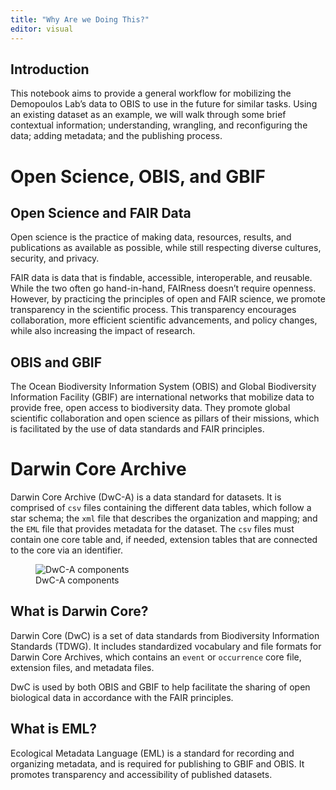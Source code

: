 ```yaml
---
title: "Why Are we Doing This?"
editor: visual
---
```


## Introduction

This notebook aims to provide a general workflow for mobilizing the Demopoulos Lab's data to OBIS to use in the future for similar tasks. Using an existing dataset as an example, we will walk through some brief contextual information; understanding, wrangling, and reconfiguring the data; adding metadata; and the publishing process.

# Open Science, OBIS, and GBIF

## Open Science and FAIR Data

Open science is the practice of making data, resources, results, and publications as available as possible, while still respecting diverse cultures, security, and privacy.

FAIR data is data that is findable, accessible, interoperable, and reusable. While the two often go hand-in-hand, FAIRness doesn't require openness. However, by practicing the principles of open and FAIR science, we promote transparency in the scientific process. This transparency encourages collaboration, more efficient scientific advancements, and policy changes, while also increasing the impact of research.

## OBIS and GBIF

The Ocean Biodiversity Information System (OBIS) and Global Biodiversity Information Facility (GBIF) are international networks that mobilize data to provide free, open access to biodiversity data. They promote global scientific collaboration and open science as pillars of their missions, which is facilitated by the use of data standards and FAIR principles.

# Darwin Core Archive

Darwin Core Archive (DwC-A) is a data standard for datasets. It is comprised of `csv` files containing the different data tables, which follow a star schema; the `xml` file that describes the organization and mapping; and the `EML` file that provides metadata for the dataset. The `csv` files must contain one core table and, if needed, extension tables that are connected to the core via an identifier.

![DwC-A components](star_diagram.png)

## What is Darwin Core?

Darwin Core (DwC) is a set of data standards from Biodiversity Information Standards (TDWG). It includes standardized vocabulary and file formats for Darwin Core Archives, which contains an `event` or `occurrence` core file, extension files, and metadata files.

DwC is used by both OBIS and GBIF to help facilitate the sharing of open biological data in accordance with the FAIR principles.

## What is EML?

Ecological Metadata Language (EML) is a standard for recording and organizing metadata, and is required for publishing to GBIF and OBIS. It promotes transparency and accessibility of published datasets.

